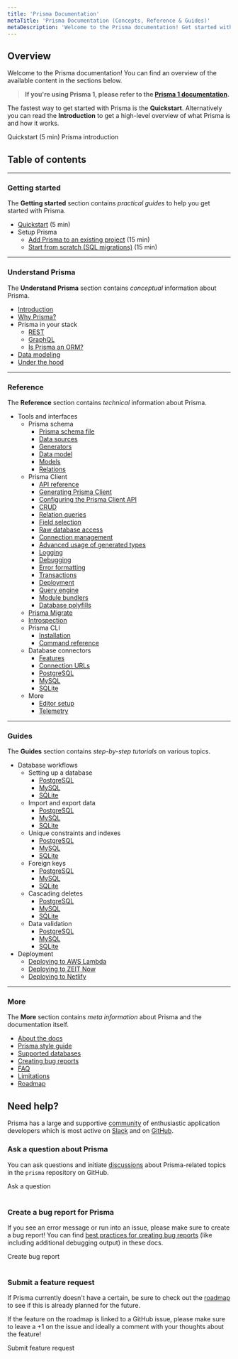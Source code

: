 ```yaml
---
title: 'Prisma Documentation'
metaTitle: 'Prisma Documentation (Concepts, Reference & Guides)'
metaDescription: 'Welcome to the Prisma documentation! Get started with Prisma and connect it to your database, read about the main Prisma concepts and explore the API reference.'
---
```


## Overview

Welcome to the Prisma documentation! You can find an overview of the available content in the sections below. 

> **If you're using Prisma 1, please refer to the [Prisma 1 documentation](https://www.prisma.io/docs/1.34).**

The fastest way to get started with Prisma is the **Quickstart**. Alternatively you can read the **Introduction** to get a high-level overview of what Prisma is and how it works.

<ButtonLink color="dark" type="primary" href="./getting-started/quickstart">
    Quickstart (5 min)
</ButtonLink>

<ButtonLink color="dark" type="primary" href="./getting-started/quickstart">
    Prisma introduction
</ButtonLink>

<!-- ## Explore

This section contains some recommended reading if you're new to Prisma.

<br />

<ButtonLink color="dark" type="primary" href="./setup-prisma/add-to-existing-project">
    Quickstart (5 min)
</ButtonLink>

<br />
<br />

<ButtonLink color="dark" type="primary" href="./setup-prisma/start-from-scratch-sql">
    Prisma introduction
</ButtonLink> -->


## Table of contents

---

### Getting started

The **Getting started** section contains _practical guides_ to help you get started with Prisma.

- [Quickstart](./getting-started/quickstart) (5 min)
- Setup Prisma
  - [Add Prisma to an existing project](./getting-started/setup-prisma/add-to-existing-project) (15 min)
  - [Start from scratch (SQL migrations)](./getting-started/setup-prisma/start-from-scratch-sql-migrations) (15 min)

---

### Understand Prisma

The **Understand Prisma** section contains _conceptual_ information about Prisma.

- [Introduction](./understand-prisma/introduction)
- [Why Prisma?](./understand-prisma/why-prisma)
- Prisma in your stack
  - [REST](./understand-prisma/prisma-in-your-stack/rest)
  - [GraphQL](./understand-prisma/prisma-in-your-stack/graphql)
  - [Is Prisma an ORM?](./understand-prisma/prisma-in-your-stack/is-prisma-an-orm)
- [Data modeling](./understand-prisma/data-modeling)
- [Under the hood](./understand-prisma/under-the-hood)

---

### Reference

The **Reference** section contains _technical_ information about Prisma.

- Tools and interfaces
  - Prisma schema
    - [Prisma schema file](./reference/tools-and-interfaces/prisma-schema/prisma-schema-file)
    - [Data sources](./reference/tools-and-interfaces/prisma-schema/data-sources)
    - [Generators](./reference/tools-and-interfaces/prisma-schema/generators)
    - [Data model](./reference/tools-and-interfaces/prisma-schema/data-model)
    - [Models](./reference/tools-and-interfaces/prisma-schema/models)
    - [Relations](./reference/tools-and-interfaces/prisma-schema/relations)
  - Prisma Client
    - [API reference](./reference/tools-and-interfaces/prisma-client/api)
    - [Generating Prisma Client](./reference/tools-and-interfaces/prisma-client/generating-prisma-client)
    - [Configuring the Prisma Client API](./reference/tools-and-interfaces/prisma-client/configuring-the-prisma-client-api)
    - [CRUD](./reference/tools-and-interfaces/prisma-client/crud)
    - [Relation queries](./reference/tools-and-interfaces/prisma-client/relation-queries)
    - [Field selection](./reference/tools-and-interfaces/prisma-client/field-selection)
    - [Raw database access](./reference/tools-and-interfaces/prisma-client/raw-database-access)
    - [Connection management](./reference/tools-and-interfaces/prisma-client/connection-management)
    - [Advanced usage of generated types](./reference/tools-and-interfaces/prisma-client/advanced-usage-of-generated-types)
    - [Logging](./reference/tools-and-interfaces/prisma-client/logging)
    - [Debugging](./reference/tools-and-interfaces/prisma-client/debugging)
    - [Error formatting](./reference/tools-and-interfaces/prisma-client/error-formatting)
    - [Transactions](./reference/tools-and-interfaces/prisma-client/transactions)
    - [Deployment](./reference/tools-and-interfaces/prisma-client/deployment)
    - [Query engine](./reference/tools-and-interfaces/prisma-client/query-engine)
    - [Module bundlers](./reference/tools-and-interfaces/prisma-client/module-bundlers)
    - [Database polyfills](./reference/tools-and-interfaces/prisma-client/database-polyfills)
  - [Prisma Migrate](./reference/tools-and-interfaces/prisma-migrate)
  - [Introspection](./reference/tools-and-interfaces/introspection)
  - Prisma CLI
    - [Installation](./reference/tools-and-interfaces/prisma-cli/installation)
    - [Command reference](./reference/tools-and-interfaces/prisma-cli/command-reference)
  - Database connectors
    - [Features](./reference/tools-and-interfaces/database-connectors/features)
    - [Connection URLs](./reference/tools-and-interfaces/database-connectors/connection-urls)
    - [PostgreSQL](./reference/tools-and-interfaces/database-connectors/postgresql)
    - [MySQL](./reference/tools-and-interfaces/database-connectors/mysql)
    - [SQLite](./reference/tools-and-interfaces/database-connectors/sqlite)
  - More
    - [Editor setup](./reference/tools-and-interfaces/more/editor-setup)
    - [Telemetry](./reference/tools-and-interfaces/more/telemetry)

---

### Guides

The **Guides** section contains _step-by-step tutorials_ on various topics.

- Database workflows
  - Setting up a database
    - [PostgreSQL](./guides/database-workflows/setting-up-a-database/postgresql)
    - [MySQL](./guides/database-workflows/setting-up-a-database/mysql)
    - [SQLite](./guides/database-workflows/setting-up-a-database/sqlite)
  - Import and export data
    - [PostgreSQL](./guides/database-workflows/import-and-export-datae/postgresql)
    - [MySQL](./guides/database-workflows/import-and-export-data/mysql)
    - [SQLite](./guides/database-workflows/import-and-export-data/sqlite)
  - Unique constraints and indexes
    - [PostgreSQL](./guides/database-workflows/unique-constraints-and-indexes/postgresql)
    - [MySQL](./guides/database-workflows/unique-constraints-and-indexes/mysql)
    - [SQLite](./guides/database-workflows/unique-constraints-and-indexes/sqlite)
  - Foreign keys
    - [PostgreSQL](./guides/database-workflows/foreign-keys/postgresql)
    - [MySQL](./guides/database-workflows/foreign-keys/mysql)
    - [SQLite](./guides/database-workflows/foreign-keys/sqlite)
  - Cascading deletes
    - [PostgreSQL](./guides/database-workflows/cascading-deletes/postgresql)
    - [MySQL](./guides/database-workflows/cascading-deletes/mysql)
    - [SQLite](./guides/database-workflows/cascading-deletes/sqlite)
  - Data validation
    - [PostgreSQL](./guides/database-workflows/data-validation/postgresql)
    - [MySQL](./guides/database-workflows/data-validation/mysql)
    - [SQLite](./guides/database-workflows/data-validation/sqlite)
- Deployment
  - [Deploying to AWS Lambda](./guides/deployment/deploying-to-aws-lambda)
  - [Deploying to ZEIT Now](./guides/deployment/deploying-to-zeit-now)
  - [Deploying to Netlify](./guides/deployment/deploying-to-netlify)

---

### More

The **More** section contains _meta information_ about Prisma and the documentation itself.

- [About the docs](./more/about-the-docs)
- [Prisma style guide](./more//style-guide)
- [Supported databases](./more/supported-databases)
- [Creating bug reports](./more/creating-bug-reports)
- [FAQ](./more/faq)
- [Limitations](./more/limitations)
- [Roadmap](./more/roadmap)

## Need help?

Prisma has a large and supportive [community](https://prisma.io/community) of enthusiastic application developers which is most active on [Slack](https://slack.prisma.io) and on [GitHub](https://github.com/prisma/prisma).

### Ask a question about Prisma

You can ask questions and initiate [discussions](https://github.com/prisma/prisma2/discussions/) about Prisma-related topics in the `prisma` repository on GitHub.

<ButtonLink color="dark" type="primary" href="https://github.com/prisma/prisma2/discussions/new">
    Ask a question
</ButtonLink>

<br />
<br />

### Create a bug report for Prisma

If you see an error message or run into an issue, please make sure to create a bug report! You can find [best practices for creating bug reports](./more/creating-bug-reports) (like including additional debugging output) in these docs.

<ButtonLink color="dark" type="primary" href="https://github.com/prisma/prisma/issues/new?assignees=&labels=&template=bug_report.md&title=">
    Create bug report
</ButtonLink>


<br />
<br />

### Submit a feature request

If Prisma currently doesn't have a certain, be sure to check out the [roadmap](./more/roadmap) to see if this is already planned for the future.

If the feature on the roadmap is linked to a GitHub issue, please make sure to leave a +1 on the issue and ideally a comment with your thoughts about the feature!

<ButtonLink color="dark" type="primary" href="https://github.com/prisma/prisma2/issues/new?assignees=&labels=&template=feature_request.md&title=">
    Submit feature request
</ButtonLink>